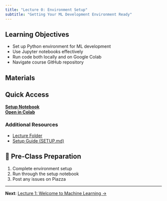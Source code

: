 ```yaml
---
title: "Lecture 0: Environment Setup"
subtitle: "Getting Your ML Development Environment Ready"
---
```


## Learning Objectives

- Set up Python environment for ML development
- Use Jupyter notebooks effectively
- Run code both locally and on Google Colab
- Navigate course GitHub repository

## Materials

:::{.callout-tip}
## Quick Access
**[Setup Notebook](https://github.com/jinming99/learn-ml-by-building/blob/main/Lecture%200%20Environment%20Setup/00-Environment-Setup.ipynb)**  
**[Open in Colab](https://colab.research.google.com/github/jinming99/learn-ml-by-building/blob/main/Lecture%200%20Environment%20Setup/00-Environment-Setup.ipynb)**  
:::

### Additional Resources
- [Lecture Folder](https://github.com/jinming99/learn-ml-by-building/tree/main/Lecture%200%20Environment%20Setup)
- [Setup Guide (SETUP.md)](https://github.com/jinming99/learn-ml-by-building/blob/main/Lecture%200%20Environment%20Setup/SETUP.md)


## 📝 Pre-Class Preparation

1. Complete environment setup
2. Run through the setup notebook
3. Post any issues on Piazza

---

**Next**: [Lecture 1: Welcome to Machine Learning →](01-overview.qmd)
